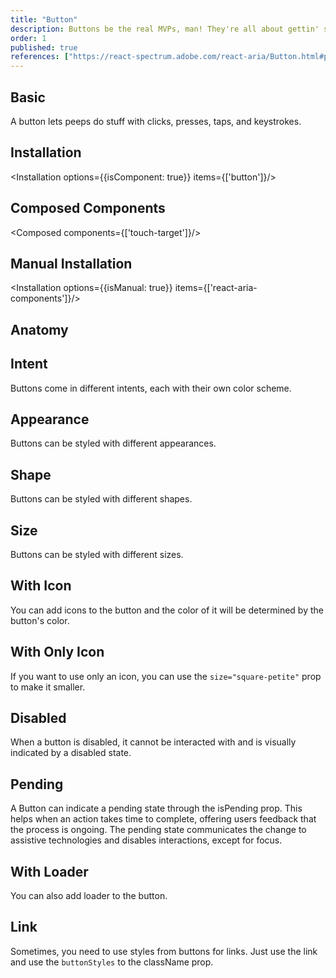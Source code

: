 ```yaml
---
title: "Button"
description: Buttons be the real MVPs, man! They're all about gettin' stuff done, whether it’s slamming that form submit or hoppin' to another page.
order: 1
published: true
references: ["https://react-spectrum.adobe.com/react-aria/Button.html#props"]
---
```



## Basic

A button lets peeps do stuff with clicks, presses, taps, and keystrokes.
<How toUse="buttons/button/button-basic-demo" />

## Installation
<Installation options={{isComponent: true}} items={['button']}/>

## Composed Components
<Composed components={['touch-target']}/>

## Manual Installation

<Installation options={{isManual: true}} items={['react-aria-components']}/>

<SourceCode toShow='button'/>

## Anatomy
<Anatomy show='button-anatomy'/>


## Intent

Buttons come in different intents, each with their own color scheme.

<How toUse="buttons/button/button-intent-demo" />

## Appearance

Buttons can be styled with different appearances.

<How toUse="buttons/button/button-appearance-demo" />

## Shape

Buttons can be styled with different shapes.

<How toUse="buttons/button/button-shape-demo" />

## Size

Buttons can be styled with different sizes.

<How toUse="buttons/button/button-size-demo" />

## With Icon
You can add icons to the button and the color of it will be determined by the button's color.
<How toUse="buttons/button/button-icon-demo" />

## With Only Icon
If you want to use only an icon, you can use the `size="square-petite"` prop to make it smaller.

<How toUse="buttons/button/button-only-icon-demo" />

## Disabled
When a button is disabled, it cannot be interacted with and is visually indicated by a disabled state.

<How toUse="buttons/button/button-disabled-demo" />

## Pending
A Button can indicate a pending state through the isPending prop. This helps when an action takes time to complete, offering users feedback that the process is ongoing. The pending state communicates the change to assistive technologies and disables interactions, except for focus.
<How toUse="buttons/button/button-pending-demo" />



## With Loader
You can also add loader to the button.
<How toUse="buttons/button/button-loader-demo" />

## Link
Sometimes, you need to use styles from buttons for links. Just use the link and use the `buttonStyles` to the className prop.
<How toUse="buttons/button/button-link-demo" />

